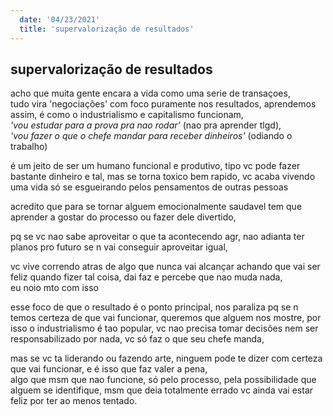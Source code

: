 ```yaml
---
  date: '04/23/2021'
  title: 'supervalorização de resultados'
---
```


## supervalorização de resultados

acho que muita gente encara a vida como uma serie de transaçoes,  
tudo vira 'negociações' com foco puramente nos resultados, aprendemos assim,
é como o industrialismo e capitalismo funcionam,  
_'vou estudar para a prova pra nao rodar'_ (nao pra aprender tlgd),  
_'vou fazer o que o chefe mandar para receber dinheiros'_ (odiando o trabalho)

é um jeito de ser um humano funcional e produtivo, tipo vc pode fazer bastante dinheiro e tal,
mas se torna toxico bem rapido,
vc acaba vivendo uma vida só se esgueirando pelos pensamentos de outras pessoas

acredito que para se tornar alguem emocionalmente saudavel
tem que aprender a gostar do processo ou fazer dele divertido,

pq se vc nao sabe aproveitar o que ta acontecendo agr,
nao adianta ter planos pro futuro se n vai conseguir aproveitar igual,

vc vive correndo atras de algo que nunca vai alcançar
achando que vai ser feliz quando fizer tal coisa, dai faz e percebe que nao muda nada,  
eu noio mto com isso

esse foco de que o resultado é o ponto principal, nos paraliza pq se n temos certeza de que vai funcionar,
queremos que alguem nos mostre, por isso o industrialismo é tao popular,
vc nao precisa tomar decisões nem ser responsabilizado por nada, vc só faz o que seu chefe manda,

mas se vc ta liderando ou fazendo arte, ninguem pode te dizer com certeza que vai funcionar,
e é isso que faz valer a pena,  
algo que msm que nao funcione, só pelo processo, pela possibilidade que alguem se identifique,
msm que deia totalmente errado vc ainda vai estar feliz por ter ao menos tentado.
